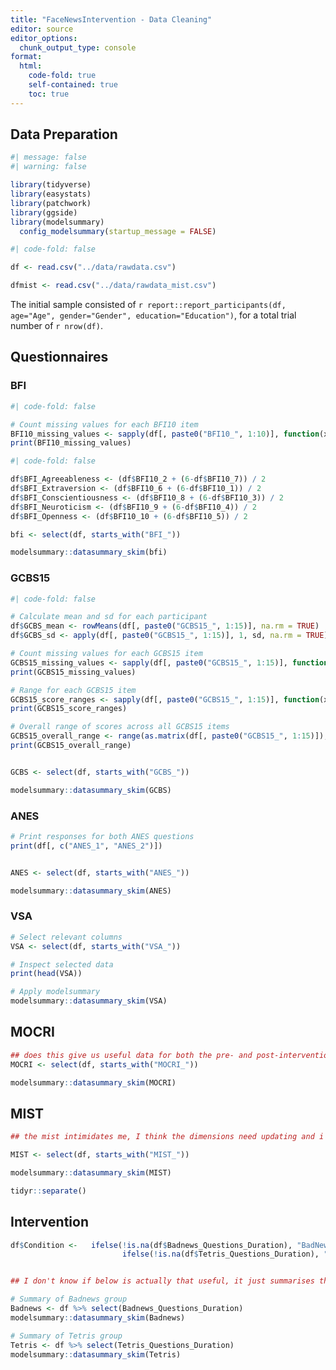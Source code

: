 ```yaml
---
title: "FaceNewsIntervention - Data Cleaning"
editor: source
editor_options: 
  chunk_output_type: console
format:
  html:
    code-fold: true
    self-contained: true
    toc: true
---
```



## Data Preparation

```r

#| message: false
#| warning: false

library(tidyverse)
library(easystats)
library(patchwork)
library(ggside)
library(modelsummary)
  config_modelsummary(startup_message = FALSE)


```


```r
#| code-fold: false

df <- read.csv("../data/rawdata.csv")

dfmist <- read.csv("../data/rawdata_mist.csv")
```

The initial sample consisted of `r report::report_participants(df, age="Age", gender="Gender", education="Education")`, for a total trial number of `r nrow(df)`.


## Questionnaires

### BFI

```r
#| code-fold: false

# Count missing values for each BFI10 item
BFI10_missing_values <- sapply(df[, paste0("BFI10_", 1:10)], function(x) sum(is.na(x)))
print(BFI10_missing_values)
```


```r
#| code-fold: false

df$BFI_Agreeableness <- (df$BFI10_2 + (6-df$BFI10_7)) / 2
df$BFI_Extraversion <- (df$BFI10_6 + (6-df$BFI10_1)) / 2
df$BFI_Conscientiousness <- (df$BFI10_8 + (6-df$BFI10_3)) / 2
df$BFI_Neuroticism <- (df$BFI10_9 + (6-df$BFI10_4)) / 2
df$BFI_Openness <- (df$BFI10_10 + (6-df$BFI10_5)) / 2
```

```r
bfi <- select(df, starts_with("BFI_"))

modelsummary::datasummary_skim(bfi)
```

### GCBS15

```r
#| code-fold: false

# Calculate mean and sd for each participant
df$GCBS_mean <- rowMeans(df[, paste0("GCBS15_", 1:15)], na.rm = TRUE)
df$GCBS_sd <- apply(df[, paste0("GCBS15_", 1:15)], 1, sd, na.rm = TRUE)

# Count missing values for each GCBS15 item
GCBS15_missing_values <- sapply(df[, paste0("GCBS15_", 1:15)], function(x) sum(is.na(x)))
print(GCBS15_missing_values)

# Range for each GCBS15 item
GCBS15_score_ranges <- sapply(df[, paste0("GCBS15_", 1:15)], function(x) range(x, na.rm = TRUE))
print(GCBS15_score_ranges)

# Overall range of scores across all GCBS15 items
GCBS15_overall_range <- range(as.matrix(df[, paste0("GCBS15_", 1:15)]), na.rm = TRUE)
print(GCBS15_overall_range)



```

```r
GCBS <- select(df, starts_with("GCBS_"))

modelsummary::datasummary_skim(GCBS)
```

### ANES

```r
# Print responses for both ANES questions
print(df[, c("ANES_1", "ANES_2")])


ANES <- select(df, starts_with("ANES_"))

modelsummary::datasummary_skim(ANES)

```


### VSA

```r

# Select relevant columns
VSA <- select(df, starts_with("VSA_"))

# Inspect selected data
print(head(VSA))

# Apply modelsummary
modelsummary::datasummary_skim(VSA)


```

## MOCRI

```r
## does this give us useful data for both the pre- and post-intervention MOCRI, or do I need to split my coding to be between the bold and nonbold (as this is how the MOCRI is split pre- and post-)?
MOCRI <- select(df, starts_with("MOCRI_"))

modelsummary::datasummary_skim(MOCRI)
```

## MIST

```r
## the mist intimidates me, I think the dimensions need updating and i'm not entirely sure how to treat it, but i imagine once the dimensions are updated (need to ASK DOM about) then the following should work

MIST <- select(df, starts_with("MIST_"))

modelsummary::datasummary_skim(MIST)

tidyr::separate()
```


## Intervention

```r
df$Condition <-   ifelse(!is.na(df$Badnews_Questions_Duration), "BadNews", 
                         ifelse(!is.na(df$Tetris_Questions_Duration), "Tetris", NA))


## I don't know if below is actually that useful, it just summarises the duration of the time spent answering the follow up questions. Since the badnews and tetris follow-up questions are free text questions, i'm unsure if the way I've been treating other questionnaires still applies (because they don't have dimensions assigned to each question like e.g. the BFI)

# Summary of Badnews group
Badnews <- df %>% select(Badnews_Questions_Duration)
modelsummary::datasummary_skim(Badnews)

# Summary of Tetris group
Tetris <- df %>% select(Tetris_Questions_Duration)
modelsummary::datasummary_skim(Tetris)



  
```

